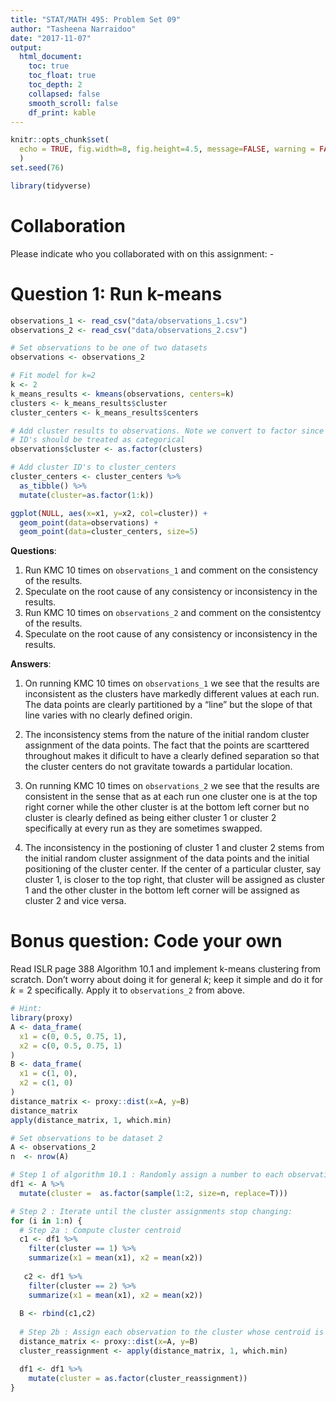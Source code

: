 ```yaml
---
title: "STAT/MATH 495: Problem Set 09"
author: "Tasheena Narraidoo"
date: "2017-11-07"
output:
  html_document:
    toc: true
    toc_float: true
    toc_depth: 2
    collapsed: false
    smooth_scroll: false
    df_print: kable
---
```


```r
knitr::opts_chunk$set(
  echo = TRUE, fig.width=8, fig.height=4.5, message=FALSE, warning = FALSE
  )
set.seed(76)

library(tidyverse)
```



# Collaboration

Please indicate who you collaborated with on this assignment: -



# Question 1: Run k-means

```r
observations_1 <- read_csv("data/observations_1.csv")
observations_2 <- read_csv("data/observations_2.csv")

# Set observations to be one of two datasets
observations <- observations_2

# Fit model for k=2
k <- 2
k_means_results <- kmeans(observations, centers=k)
clusters <- k_means_results$cluster
cluster_centers <- k_means_results$centers

# Add cluster results to observations. Note we convert to factor since cluster
# ID's should be treated as categorical
observations$cluster <- as.factor(clusters)

# Add cluster ID's to cluster_centers
cluster_centers <- cluster_centers %>% 
  as_tibble() %>% 
  mutate(cluster=as.factor(1:k))

ggplot(NULL, aes(x=x1, y=x2, col=cluster)) +
  geom_point(data=observations) +
  geom_point(data=cluster_centers, size=5)
```

**Questions**:

1. Run KMC 10 times on `observations_1` and comment on the consistency of the
results.
1. Speculate on the root cause of any consistency or inconsistency in the
results.
1. Run KMC 10 times on `observations_2` and comment on the consistentcy of the
results.
1. Speculate on the root cause of any consistency or inconsistency in the
results.

**Answers**:

1. On running KMC 10 times on `observations_1` we see that the results are inconsistent as the clusters have markedly different values at each run. The data points are clearly partitioned by a "line" but the slope of that line varies with no clearly defined origin.

1. The inconsistency stems from the nature of the initial random cluster assignment of the data points. The fact that the points are scarttered throughout makes it dificult to have a clearly defined separation so that the cluster centers do not gravitate towards a partidular location.

1. On running KMC 10 times on `observations_2` we see that the results are  consistent in the sense that as at each run one cluster one is at the top right corner while the other cluster is at the bottom left corner but no cluster is clearly defined as being either cluster 1 or cluster 2 specifically at every run as they are sometimes swapped.

1. The inconsistency in the postioning of cluster 1 and cluster 2 stems from the initial random cluster assignment of the data points and the initial positioning of the cluster center. If the center of a particular cluster, say cluster 1, is closer to the top right, that cluster will be assigned as cluster 1 and the other cluster in the bottom left corner will be assigned as cluster 2 and vice versa.


# Bonus question: Code your own

Read ISLR page 388 Algorithm 10.1 and implement k-means clustering from scratch.
Don't worry about doing it for general $k$; keep it simple and do it for $k=2$
specifically. Apply it to `observations_2` from above.

```r
# Hint:
library(proxy)
A <- data_frame(
  x1 = c(0, 0.5, 0.75, 1),
  x2 = c(0, 0.5, 0.75, 1)
)
B <- data_frame(
  x1 = c(1, 0),
  x2 = c(1, 0)
)
distance_matrix <- proxy::dist(x=A, y=B)
distance_matrix
apply(distance_matrix, 1, which.min)
```


```r
# Set observations to be dataset 2
A <- observations_2
n  <- nrow(A)

# Step 1 of algorithm 10.1 : Randomly assign a number to each observation from 1:k
df1 <- A %>% 
  mutate(cluster =  as.factor(sample(1:2, size=n, replace=T)))

# Step 2 : Iterate until the cluster assignments stop changing:
for (i in 1:n) {
  # Step 2a : Compute cluster centroid
  c1 <- df1 %>%
    filter(cluster == 1) %>% 
    summarize(x1 = mean(x1), x2 = mean(x2)) 
    
   c2 <- df1 %>%
    filter(cluster == 2) %>% 
    summarize(x1 = mean(x1), x2 = mean(x2)) 
  
  B <- rbind(c1,c2)
  
  # Step 2b : Assign each observation to the cluster whose centroid is closest
  distance_matrix <- proxy::dist(x=A, y=B)
  cluster_reassignment <- apply(distance_matrix, 1, which.min)

  df1 <- df1 %>%
    mutate(cluster = as.factor(cluster_reassignment))
}
```

